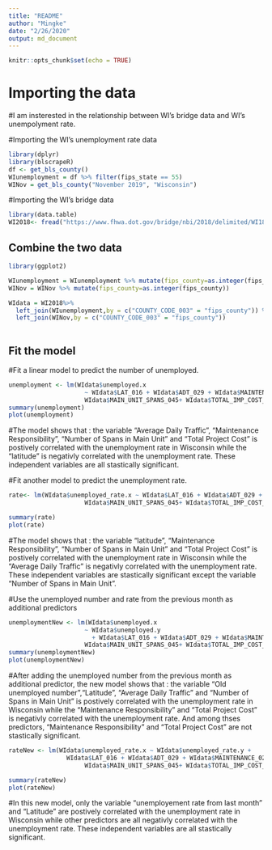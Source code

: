 ```yaml
---
title: "README"
author: "Mingke"
date: "2/26/2020"
output: md_document
---
```


```r
knitr::opts_chunk$set(echo = TRUE)
```


# Importing the data

#I am insterested in the relationship between WI's bridge data and WI's unempolyment rate. 

#Importing the WI's unemployment rate data
```r
library(dplyr)
library(blscrapeR)
df <- get_bls_county()
WIunemployment = df %>% filter(fips_state == 55)
WINov = get_bls_county("November 2019", "Wisconsin")
```

#Importing the WI's bridge data


```r
library(data.table)
WI2018<- fread("https://www.fhwa.dot.gov/bridge/nbi/2018/delimited/WI18.txt")
```

## Combine the two data

```r
library(ggplot2)

WIunemployment = WIunemployment %>% mutate(fips_county=as.integer(fips_county))
WINov = WINov %>% mutate(fips_county=as.integer(fips_county))

WIdata = WI2018%>% 
  left_join(WIunemployment,by = c("COUNTY_CODE_003" = "fips_county")) %>% 
  left_join(WINov,by = c("COUNTY_CODE_003" = "fips_county")) 
  
```


## Fit the model


#Fit a linear model to predict the number of unemployed. 

```r
unemployment <- lm(WIdata$unemployed.x
                     ~ WIdata$LAT_016 + WIdata$ADT_029 + WIdata$MAINTENANCE_021 + 
                     WIdata$MAIN_UNIT_SPANS_045+ WIdata$TOTAL_IMP_COST_096 )
summary(unemployment)
plot(unemployment)
```

#The model shows that : the variable "Average Daily Traffic", "Maintenance Responsibility", "Number of Spans in Main Unit" and "Total Project Cost" is postively correlated with the unemployment rate in Wisconsin while the "latitude" is negativly correlated with the unemployment rate. These independent variables are all stastically significant.



#Fit another model to predict the unemployment rate.

```r
rate<- lm(WIdata$unemployed_rate.x ~ WIdata$LAT_016 + WIdata$ADT_029 + WIdata$MAINTENANCE_021 + 
                     WIdata$MAIN_UNIT_SPANS_045+ WIdata$TOTAL_IMP_COST_096)

summary(rate)
plot(rate)
```

#The model shows that : the variable "latitude", "Maintenance Responsibility", "Number of Spans in Main Unit" and "Total Project Cost" is postively correlated with the unemployment rate in Wisconsin while the "Average Daily Traffic" is negativly correlated with the unemployment rate. These independent variables are stastically significant except the variable "Number of Spans in Main Unit". 



#Use the unemployed number and rate from the previous month as additional predictors

```r
unemploymentNew <- lm(WIdata$unemployed.x
                     ~ WIdata$unemployed.y
                       + WIdata$LAT_016 + WIdata$ADT_029 + WIdata$MAINTENANCE_021 + 
                     WIdata$MAIN_UNIT_SPANS_045+ WIdata$TOTAL_IMP_COST_096 )
summary(unemploymentNew)
plot(unemploymentNew)
```


#After adding the unemployed number from the previous month as additional predictor, the new model shows that : the variable "Old unemployed number","Latitude", "Average Daily Traffic" and "Number of Spans in Main Unit" is postively correlated with the unemployment rate in Wisconsin while the "Maintenance Responsibility" and "Total Project Cost" is negativly correlated with the unemployment rate. And among thses predictors, "Maintenance Responsibility" and "Total Project Cost" are not stastically significant.



```r
rateNew <- lm(WIdata$unemployed_rate.x ~ WIdata$unemployed_rate.y + 
                WIdata$LAT_016 + WIdata$ADT_029 + WIdata$MAINTENANCE_021 + 
                     WIdata$MAIN_UNIT_SPANS_045+ WIdata$TOTAL_IMP_COST_096)

summary(rateNew)
plot(rateNew)
```


#In this new model, only the variable "unemployement rate from last month" and "Latitude" are postively correlated with the unemployment rate in Wisconsin while other predictors are all negativly correlated with the unemployment rate. These independent variables are all stastically significant.